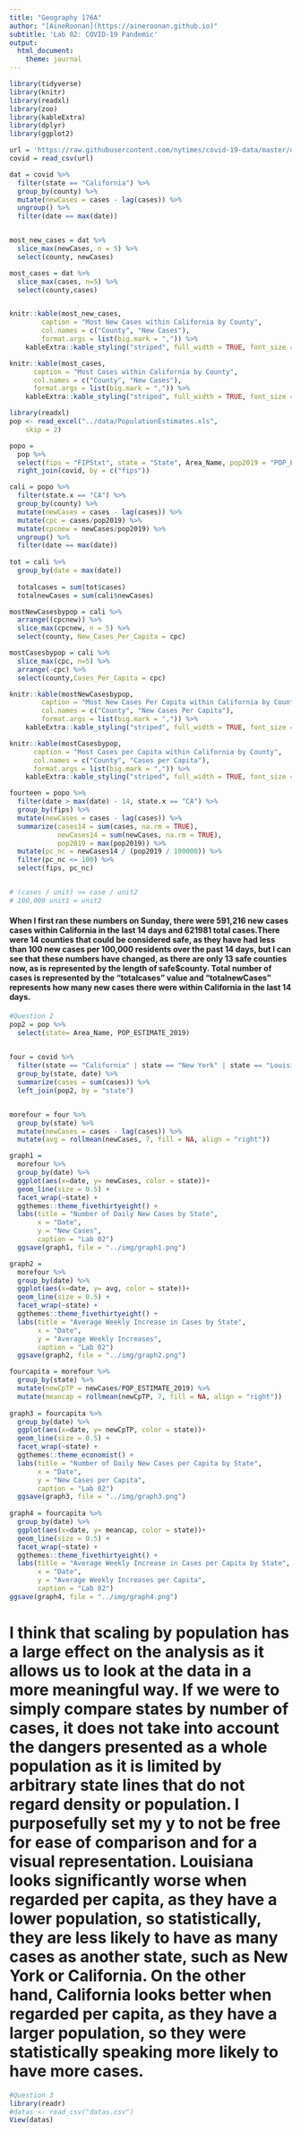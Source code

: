 ```yaml
---
title: "Geography 176A"
author: "[AineRoonan](https://aineroonan.github.io)"
subtitle: 'Lab 02: COVID-19 Pandemic'
output:
  html_document:
    theme: journal
---
```


```r
library(tidyverse)
library(knitr)
library(readxl)
library(zoo)
library(kableExtra)
library(dplyr)
library(ggplot2)

url = 'https://raw.githubusercontent.com/nytimes/covid-19-data/master/us-counties.csv'
covid = read_csv(url)

dat = covid %>% 
  filter(state == "California") %>% 
  group_by(county) %>% 
  mutate(newCases = cases - lag(cases)) %>% 
  ungroup() %>% 
  filter(date == max(date)) 


most_new_cases = dat %>% 
  slice_max(newCases, n = 5) %>% 
  select(county, newCases)

most_cases = dat %>% 
  slice_max(cases, n=5) %>% 
  select(county,cases) 


knitr::kable(most_new_cases,              
        caption = "Most New Cases within California by County",
        col.names = c("County", "New Cases"),
        format.args = list(big.mark = ",")) %>% 
    kableExtra::kable_styling("striped", full_width = TRUE, font_size = 14)

knitr::kable(most_cases,              
      caption = "Most Cases within California by County",
      col.names = c("County", "New Cases"),
      format.args = list(big.mark = ",")) %>% 
    kableExtra::kable_styling("striped", full_width = TRUE, font_size = 14)
```

```r

library(readxl)
pop <- read_excel("../data/PopulationEstimates.xls", 
    skip = 2)

popo = 
  pop %>% 
  select(fips = "FIPStxt", state = "State", Area_Name, pop2019 = "POP_ESTIMATE_2019") %>% 
  right_join(covid, by = c("fips"))

cali = popo %>% 
  filter(state.x == "CA") %>% 
  group_by(county) %>% 
  mutate(newCases = cases - lag(cases)) %>% 
  mutate(cpc = cases/pop2019) %>% 
  mutate(cpcnew = newCases/pop2019) %>% 
  ungroup() %>% 
  filter(date == max(date)) 
 
tot = cali %>% 
  group_by(date = max(date)) 
  
  totalcases = sum(tot$cases)
  totalnewCases = sum(cali$newCases)

mostNewCasesbypop = cali %>% 
  arrange((cpcnew)) %>% 
  slice_max(cpcnew, n = 5) %>% 
  select(county, New_Cases_Per_Capita = cpc)

mostCasesbypop = cali %>% 
  slice_max(cpc, n=5) %>% 
  arrange(-cpc) %>% 
  select(county,Cases_Per_Capita = cpc) 

knitr::kable(mostNewCasesbypop,              
        caption = "Most New Cases Per Capita within California by County",
        col.names = c("County", "New Cases Per Capita"),
        format.args = list(big.mark = ",")) %>% 
    kableExtra::kable_styling("striped", full_width = TRUE, font_size = 14)

knitr::kable(mostCasesbypop,              
      caption = "Most Cases per Capita within California by County",
      col.names = c("County", "Cases per Capita"),
      format.args = list(big.mark = ",")) %>% 
    kableExtra::kable_styling("striped", full_width = TRUE, font_size = 14)

fourteen = popo %>% 
  filter(date > max(date) - 14, state.x == "CA") %>% 
  group_by(fips) %>%
  mutate(newCases = cases - lag(cases)) %>% 
  summarize(cases14 = sum(cases, na.rm = TRUE),
            newCases14 = sum(newCases, na.rm = TRUE),
            pop2019 = max(pop2019)) %>% 
  mutate(pc_nc = newCases14 / (pop2019 / 100000)) %>% 
  filter(pc_nc <= 100) %>% 
  select(fips, pc_nc)


# (cases / unit) >= case / unit2
# 100,000 unit1 = unit2

```


#### When I first ran these numbers on Sunday, there were 591,216 new cases cases within California in the last 14 days and 621981 total cases.There were 14 counties that could be considered safe, as they have had less than 100 new cases per 100,000 residents over the past 14 days, but I can see that these numbers have changed, as there are only 13 safe counties now, as is represented by the length of safe$county. Total number of cases is represented by the "totalcases" value and "totalnewCases" represents how many new cases there were within California in the last 14 days. 

```r
#Question 2
pop2 = pop %>% 
  select(state= Area_Name, POP_ESTIMATE_2019)
  

four = covid %>% 
  filter(state == "California" | state == "New York" | state == "Louisiana" | state == "Florida") %>%
  group_by(state, date) %>% 
  summarize(cases = sum(cases)) %>% 
  left_join(pop2, by = "state")


morefour = four %>% 
  group_by(state) %>% 
  mutate(newCases = cases - lag(cases)) %>% 
  mutate(avg = rollmean(newCases, 7, fill = NA, align = "right"))

graph1 =
  morefour %>%
  group_by(date) %>% 
  ggplot(aes(x=date, y= newCases, color = state))+
  geom_line(size = 0.5) +
  facet_wrap(~state) +
  ggthemes::theme_fivethirtyeight() +
  labs(title = "Number of Daily New Cases by State",
       x = "Date",
       y = "New Cases",
       caption = "Lab 02")
  ggsave(graph1, file = "../img/graph1.png")

graph2 =
  morefour %>%
  group_by(date) %>% 
  ggplot(aes(x=date, y= avg, color = state))+
  geom_line(size = 0.5) +
  facet_wrap(~state) +
  ggthemes::theme_fivethirtyeight() +
  labs(title = "Average Weekly Increase in Cases by State",
       x = "Date",
       y = "Average Weekly Increases",
       caption = "Lab 02")
  ggsave(graph2, file = "../img/graph2.png")

fourcapita = morefour %>% 
  group_by(state) %>% 
  mutate(newCpTP = newCases/POP_ESTIMATE_2019) %>% 
  mutate(meancap = rollmean(newCpTP, 7, fill = NA, align = "right"))
  
graph3 = fourcapita %>% 
  group_by(date) %>% 
  ggplot(aes(x=date, y= newCpTP, color = state))+
  geom_line(size = 0.5) +
  facet_wrap(~state) +
  ggthemes::theme_economist() +
  labs(title = "Number of Daily New Cases per Capita by State",
       x = "Date",
       y = "New Cases per Capita",
       caption = "Lab 02")
  ggsave(graph3, file = "../img/graph3.png")
 
graph4 = fourcapita %>%
  group_by(date) %>% 
  ggplot(aes(x=date, y= meancap, color = state))+
  geom_line(size = 0.5) +
  facet_wrap(~state) +
  ggthemes::theme_fivethirtyeight() +
  labs(title = "Average Weekly Increase in Cases per Capita by State",
       x = "Date",
       y = "Average Weekly Increases per Capita",
       caption = "Lab 02")
ggsave(graph4, file = "../img/graph4.png")
```

# I think that scaling by population has a large effect on the analysis as it allows us to look at the data in a more meaningful way. If we were to simply compare states by number of cases, it does not take into account the dangers presented as a whole population as it is limited by arbitrary state lines that do not regard density or population. I purposefully set my y to not be free for ease of comparison and for a visual representation. Louisiana looks significantly worse when regarded per capita, as they have a lower population, so statistically, they are less likely to have as many cases as another state, such as New York or California. On the other hand, California looks better when regarded per capita, as they have a larger population, so they were statistically speaking more likely to have more cases.  

```r
#Question 3
library(readr)
#datas <- read_csv("datas.csv")
View(datas)


```


